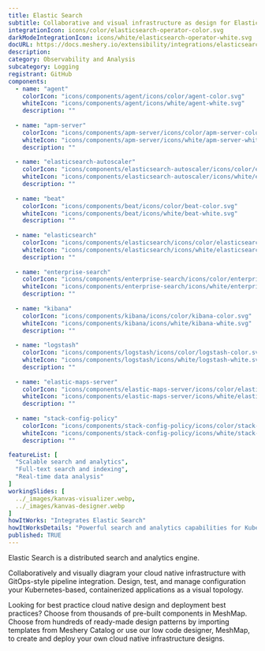 ```yaml
---
title: Elastic Search
subtitle: Collaborative and visual infrastructure as design for Elastic Search
integrationIcon: icons/color/elasticsearch-operator-color.svg
darkModeIntegrationIcon: icons/white/elasticsearch-operator-white.svg
docURL: https://docs.meshery.io/extensibility/integrations/elasticsearch-operator
description: 
category: Observability and Analysis
subcategory: Logging
registrant: GitHub
components:
  - name: "agent"
    colorIcon: "icons/components/agent/icons/color/agent-color.svg"
    whiteIcon: "icons/components/agent/icons/white/agent-white.svg"
    description: ""
    
  - name: "apm-server"
    colorIcon: "icons/components/apm-server/icons/color/apm-server-color.svg"
    whiteIcon: "icons/components/apm-server/icons/white/apm-server-white.svg"
    description: ""
    
  - name: "elasticsearch-autoscaler"
    colorIcon: "icons/components/elasticsearch-autoscaler/icons/color/elasticsearch-autoscaler-color.svg"
    whiteIcon: "icons/components/elasticsearch-autoscaler/icons/white/elasticsearch-autoscaler-white.svg"
    description: ""
    
  - name: "beat"
    colorIcon: "icons/components/beat/icons/color/beat-color.svg"
    whiteIcon: "icons/components/beat/icons/white/beat-white.svg"
    description: ""
    
  - name: "elasticsearch"
    colorIcon: "icons/components/elasticsearch/icons/color/elasticsearch-color.svg"
    whiteIcon: "icons/components/elasticsearch/icons/white/elasticsearch-white.svg"
    description: ""
    
  - name: "enterprise-search"
    colorIcon: "icons/components/enterprise-search/icons/color/enterprise-search-color.svg"
    whiteIcon: "icons/components/enterprise-search/icons/white/enterprise-search-white.svg"
    description: ""
    
  - name: "kibana"
    colorIcon: "icons/components/kibana/icons/color/kibana-color.svg"
    whiteIcon: "icons/components/kibana/icons/white/kibana-white.svg"
    description: ""
    
  - name: "logstash"
    colorIcon: "icons/components/logstash/icons/color/logstash-color.svg"
    whiteIcon: "icons/components/logstash/icons/white/logstash-white.svg"
    description: ""
    
  - name: "elastic-maps-server"
    colorIcon: "icons/components/elastic-maps-server/icons/color/elastic-maps-server-color.svg"
    whiteIcon: "icons/components/elastic-maps-server/icons/white/elastic-maps-server-white.svg"
    description: ""
    
  - name: "stack-config-policy"
    colorIcon: "icons/components/stack-config-policy/icons/color/stack-config-policy-color.svg"
    whiteIcon: "icons/components/stack-config-policy/icons/white/stack-config-policy-white.svg"
    description: ""

featureList: [
  "Scalable search and analytics",
  "Full-text search and indexing",
  "Real-time data analysis"
]
workingSlides: [
  ../_images/kanvas-visualizer.webp,
  ../_images/kanvas-designer.webp
]
howItWorks: "Integrates Elastic Search"
howItWorksDetails: "Powerful search and analytics capabilities for Kubernetes data"
published: TRUE
---
```

<p>
Elastic Search is a distributed search and analytics engine.
</p>
<p>
    Collaboratively and visually diagram your cloud native infrastructure with GitOps-style pipeline integration. Design, test, and manage configuration your Kubernetes-based, containerized applications as a visual topology.
</p>
<p>
    Looking for best practice cloud native design and deployment best practices? Choose from thousands of pre-built components in MeshMap. Choose from hundreds of ready-made design patterns by importing templates from Meshery Catalog or use our low code designer, MeshMap, to create and deploy your own cloud native infrastructure designs.
</p>
